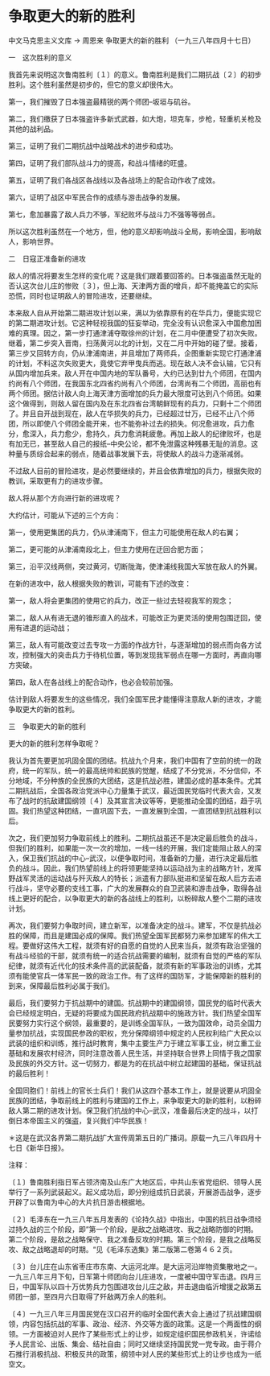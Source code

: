 # 争取更大的新的胜利

中文马克思主义文库 -> 周恩来
争取更大的新的胜利
（一九三八年四月十七日）

一　这次胜利的意义
 

我首先来说明这次鲁南胜利〔１〕的意义。鲁南胜利是我们二期抗战〔２〕的初步胜利。这个胜利虽然是初步的，但它的意义却很伟大。

第一，我们摧毁了日本强盗最精锐的两个师团--坂垣与矶谷。

第二，我们缴获了日本强盗许多新式武器，如大炮，坦克车，步枪，轻重机关枪及其他的战利品。

第三，证明了我们二期抗战中战略战术的进步和成功。

第四，证明了我们部队战斗力的提高，和战斗情绪的旺盛。

第五，证明了我们各战区各战线以及各战场上的配合动作收了成效。

第六，证明了战区中军民合作的成绩与游击战争的发展。

第七，愈加暴露了敌人兵力不够，军纪败坏与战斗力不强等等弱点。

所以这次胜利虽然在一个地方，但，他的意义却影响战斗全局，影响全国，影响敌人，影响世界。

二　日寇正准备新的进攻

敌人的情况将要发生怎样的变化呢？这是我们跟着要回答的。日本强盗虽然无耻的否认这次台儿庄的惨败〔３〕，但上海、天津两方面的增兵，却不能掩盖它的实际恐慌，同时也证明敌人的冒险进攻，还要继续。

本来敌人自从开始第二期进攻计划以来，满以为依靠原有的在华兵力，便能实现它的第二期进攻计划。它这种轻视我国的狂妄举动，完全没有认识愈深入中国愈加困难的真理。因之，第一步打通津浦夺取徐州的计划，在二月中便遭受了初次失败。继着，第二步突入晋南，扫荡黄河以北的计划，又在二月中开始的碰了壁。接着，第三步又回转方向，仍从津浦南进，并且增加了两师兵，企图重新实现它打通津浦的计划，不料这次失败更大，竟使它弃甲曳兵而逃。现在敌人决不会认输，它只有从国内增加兵来。敌人开在中国内地的军队番号，大约已达到廿九个师团，在国内约尚有八个师团，在我国东北四省约尚有八个师团，台湾尚有二个师团，高丽也有两个师团。据估计敌人向上海天津方面增加的兵力最大限度可达到八个师团。如果这个做得到，则敌人留在国内及在东北四省台湾朝鲜现有的兵力，只剩十二个师团了。并且自开战到现在，敌人在华损失的兵力，已经超过廿万，已经不止八个师团，所以即使八个师团全能开来，也不能弥补过去的损失。何况愈进攻，兵力愈分，愈深入，兵力愈少，愈持久，兵力愈消耗疲惫。再加上敌人的纪律败坏，也是有加无已，甚至敌人自己的报纸--中央公论，都不免泄露这种残暴无耻的消息。这种量与质综合起来的弱点，随着战事发展下去，将使敌人的战斗力逐渐减弱。

不过敌人目前的冒险进攻，是必然要继续的，并且会依靠增加的兵力，根据失败的教训，采取更有力的进攻步骤。

敌人将从那个方向进行新的进攻呢？

大约估计，可能从下述的三个方向：

第一，使用更集团的兵力，仍从津浦南下，但主力可能使用在敌人的右翼；

第二，更可能的从津浦南段北上，但主力使用在迂回合肥方面；

第三，沿平汉线两侧，突过黄河，切断陇海，使津浦线我国大军放在敌人的外翼。

在新的进攻中，敌人根据失败的教训，可能有下述的改变：

第一，敌人将会更集团的使用它的兵力，改正一些过去轻视我军的观念；

第二，敌人从有进无退的锥形直入的战术，可能改正为更灵活的使用包围迂回，使用有进退的运动战；

第三，敌人有可能改变过去专攻一方面的作战方针，与逐渐增加的弱点而向各方试攻，控制强大的突击兵力于待机位置，等到发现我军弱点在哪一方面时，再直向哪方突破。

第四，敌人在各战线上的配合动作，也必会较前加强。

估计到敌人将要发生的这些情况，我们全国军民才能懂得注意敌人新的进攻，才能争取更大的新的胜利。

三　争取更大的新的胜利

更大的新的胜利怎样争取呢？

我认为首先要更加巩固全国的团结。抗战九个月来，我们中国有了空前的统一的政府，统一的军队，统一的最高统帅和民族的觉醒，结成了不分党派，不分信仰，不分地域，不分种族的全民族的大团结，这是抗战必胜，建国必成的基本条件。尤其二期抗战后，全国各政治党派中心力量集于武汉，最近国民党临时代表大会，又发布了战时的抗敌建国纲领〔４〕及其宣言决议等等，更能推动全国的团结，趋于巩固。我们热望这种团结，一直巩固下去，一直发展到全国，一直团结到抗战胜利以后。

次之，我们更加努力争取前线上的胜利。二期抗战虽还不是决定最后胜负的战斗，但我们的胜利，如果能一次一次的增加，一线一线的开展，我们定能阻止敌人的深入，保卫我们抗战的中心--武汉，以便争取时间，准备新的力量，进行决定最后胜负的战斗。因此，我们热望前线上的将领更能坚持以运动战为主的战略方针，发挥野战军灵活的运动战与歼灭敌人的特长；派遣有力部队挺进和坚留在敌人后方去进行战斗，坚守必要的支线工事，广大的发展群众的自卫武装和游击战争，取得各战线上更好的配合，以争取更大的新的各战线上的胜利，以粉碎敌人整个二期的进攻计划。

再次，我们要努力争取时间，建立新军，以准备决定的战斗。建军，不仅是抗战必胜的保障，而且是建国必成的保障。我们热望全国军民都努力来参加建军的伟大工程。要做好这伟大工程，就须有好的自愿的自觉的人民来当兵，就须有政治坚强的有战斗经验的干部，就须有统一的适合抗战需要的编制，就须有自觉的严格的军队纪律，就须有近代化的技术条件高的武装配备，就须有新的军事政治的训练，尤其须有能使官兵一体军民一致的政治工作。有了这样的国防军，才能保障新的胜利的到来，保障最后胜利必属于我们。

最后，我们要努力于抗战期中的建国。抗战期中的建国纲领，国民党的临时代表大会已经规定明白，无疑的将要成为国民政府抗战期中的施政方针。我们热望全国军民要努力实行这个纲领，最重要的，是训练全国军队，一致为国效命，动员全国力量参加抗战，实现国民参政的职权，充分保障纲领中规定的人民权利给广大民众以武装的组织和训练，推行战时教育，集中主要生产力于建立军事工业，树立重工业基础和发展农村经济，同时注意改善人民生活，并坚持联合世界上同情于我之国家及民族的外交方针。这一切努力，都是为的在抗战中树立起建国的基础，保证抗战的最后胜利！

全国同胞们！前线上的官长士兵们！我们从这四个基本工作上，就是说要从巩固全民族的团结，争取前线上的胜利与建国的工作上，来争取更大的新的胜利，以粉碎敌人第二期的进攻计划。保卫我们抗战的中心--武汉，准备最后决定的战斗，以打倒日本帝国主义的强盗，复兴我们中华民族！

＊这是在武汉各界第二期抗战扩大宣传周第五日的广播词。原载一九三八年四月十七日《新华日报》。

注释：

〔１〕鲁南胜利指日军占领济南及山东广大地区后，中共山东省党组织、领导人民举行了一系列武装起义。起义成功后，即分别组成抗日武装，开展游击战争，逐步开辟了以鲁南为中心的大片抗日游击根据地。

〔２〕毛泽东在一九三八年五月发表的《论持久战》中指出，中国的抗日战争须经过持久战的三个阶段，即"第一个阶段，是敌之战略进攻、我之战略防御的时期。第二个阶段，是敌之战略保守、我之准备反攻的时期。第三个阶段，是我之战略反攻、敌之战略退却的时期。"见《毛泽东选集》第二版第二卷第４６２页。

〔３〕台儿庄在山东省枣庄市东南、大运河北岸。是大运河沿岸物资集散地之一。一九三八年三月下旬，日军第十师团向台儿庄进攻，一度被中国守军击退。四月三日，中国军队以四十万优势兵力包围进攻台儿庄之敌，并击退由临沂增援之敌第五师团一部，至四月六日取得了歼敌两万余人的胜利。

〔４〕一九三八年三月国民党在汉口召开的临时全国代表大会上通过了抗战建国纲领，内容包括抗战的军事、政治、经济、外交等方面的政策。这是一个两面性的纲领。一方面被迫对人民作了某些形式上的让步，如规定组织国民参政机关，许诺给予人民言论、出版、集会、结社自由；同时又继续坚持国民党一党专政。由于蒋介石推行消极抗战、积极反共的政策，纲领中对人民的某些形式上的让步也成为一纸空文。

